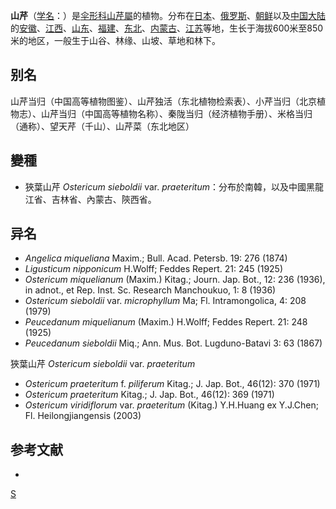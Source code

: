 {{NoteTA|G1=LS}}
{{Speciesbox 
| genus = Ostericum
| species = sieboldii
| authority = (Miq.) [[中井猛之进|Nakai]]
| subdivision_ranks =[[变种|变种]]
| subdivision =
見內文
}}
'''山芹'''（[[学名|学名]]：{{lang|la|''Ostericum sieboldii''}}）是[[伞形科|伞形科]][[山芹屬|山芹屬]]的植物。分布在[[日本|日本]]、[[俄罗斯|俄罗斯]]、[[朝鲜|朝鲜]]以及[[中国大陆|中国大陆]]的[[安徽|安徽]]、[[江西|江西]]、[[山东|山东]]、[[福建|福建]]、[[中国东北|东北]]、[[内蒙古|内蒙古]]、[[江苏|江苏]]等地，生长于海拔600米至850米的地区，一般生于山谷、林缘、山坡、草地和林下。

== 别名 ==
山芹当归（中国高等植物图鉴）、山芹独活（东北植物检索表）、小芹当归（北京植物志）、山芹当归（中国高等植物名称）、秦陇当归（经济植物手册）、米格当归（通称）、望天芹（千山）、山芹菜（东北地区）

== 變種 ==

* 狹葉山芹 ''Ostericum sieboldii'' var. ''praeteritum''：分布於南韓，以及中國黑龍江省、吉林省、內蒙古、陝西省。

== 异名 ==
* ''Angelica miqueliana'' Maxim.; Bull. Acad. Petersb. 19: 276 (1874)
* ''Ligusticum nipponicum'' H.Wolff; Feddes Repert. 21: 245 (1925)
* ''Ostericum miquelianum'' (Maxim.) Kitag.; Journ. Jap. Bot., 12: 236 (1936), in adnot., et Rep. Inst. Sc. Research Manchoukuo, 1: 8 (1936)
* ''Ostericum sieboldii'' var. ''microphyllum'' Ma; Fl. Intramongolica, 4: 208 (1979)
* ''Peucedanum miquelianum'' (Maxim.) H.Wolff; Feddes Repert. 21: 248 (1925)
* ''Peucedanum sieboldii'' Miq.; Ann. Mus. Bot. Lugduno-Batavi 3: 63 (1867)
狹葉山芹 ''Ostericum sieboldii'' var. ''praeteritum''

* ''Ostericum praeteritum'' f. ''piliferum'' Kitag.; J. Jap. Bot., 46(12): 370 (1971)
* ''Ostericum praeteritum'' Kitag.; J. Jap. Bot., 46(12): 369 (1971)
* ''Ostericum viridiflorum'' var. ''praeteritum'' (Kitag.) Y.H.Huang ex Y.J.Chen; Fl. Heilongjiangensis (2003)

== 参考文献 ==
<div class="references-small">
* {{cite web| url =http://www.bioinfo.cn/db05/KmzwSpecies.php?action=view&id=22898| title =山芹（原变种）| work =《中国高等植物数据库全库》| publisher =中国科学院微生物研究所| author =昆明植物研究所| accessdate =2009-02-25| deadurl =yes| archiveurl =https://web.archive.org/web/20160305060019/http://www.bioinfo.cn/db05/KmzwSpecies.php?action=view&id=22898| archivedate =2016-03-05}}
</div>
{{Taxonbar|from=Q11345145}}

[[Category:山芹屬|S]]